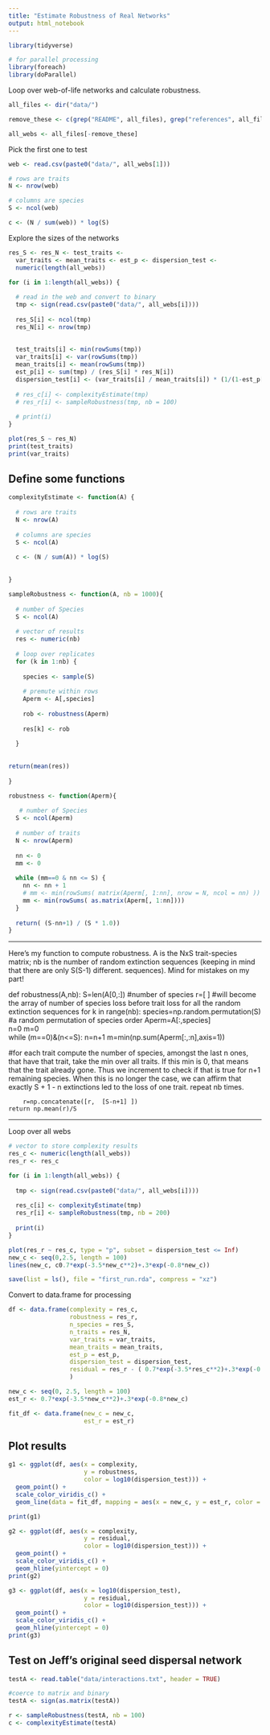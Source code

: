 ```yaml
---
title: "Estimate Robustness of Real Networks"
output: html_notebook
---
```



```r
library(tidyverse)

# for parallel processing
library(foreach)
library(doParallel)
```


Loop over web-of-life networks and calculate robustness.


```r

all_files <- dir("data/")

remove_these <- c(grep("README", all_files), grep("references", all_files))

all_webs <- all_files[-remove_these]
```


Pick the first one to test

```r

web <- read.csv(paste0("data/", all_webs[1]))

# rows are traits
N <- nrow(web)

# columns are species
S <- ncol(web)

c <- (N / sum(web)) * log(S)

```

Explore the sizes of the networks

```r
res_S <- res_N <- test_traits <- 
  var_traits <- mean_traits <- est_p <- dispersion_test <- 
  numeric(length(all_webs))

for (i in 1:length(all_webs)) {
  
  # read in the web and convert to binary
  tmp <- sign(read.csv(paste0("data/", all_webs[i])))
  
  res_S[i] <- ncol(tmp)
  res_N[i] <- nrow(tmp)
  
  
  test_traits[i] <- min(rowSums(tmp))
  var_traits[i] <- var(rowSums(tmp))
  mean_traits[i] <- mean(rowSums(tmp))
  est_p[i] <- sum(tmp) / (res_S[i] * res_N[i])
  dispersion_test[i] <- (var_traits[i] / mean_traits[i]) * (1/(1-est_p[i]))
  
  # res_c[i] <- complexityEstimate(tmp)
  # res_r[i] <- sampleRobustness(tmp, nb = 100)
  
  # print(i)
}

plot(res_S ~ res_N)
print(test_traits)
print(var_traits)
```

## Define some functions

```r

complexityEstimate <- function(A) {
  
  # rows are traits
  N <- nrow(A)
  
  # columns are species
  S <- ncol(A)
  
  c <- (N / sum(A)) * log(S)
  
  
}

```

```r

sampleRobustness <- function(A, nb = 1000){
  
  # number of Species
  S <- ncol(A)
  
  # vector of results
  res <- numeric(nb)
  
  # loop over replicates
  for (k in 1:nb) {
    
    species <- sample(S)
    
    # premute within rows
    Aperm <- A[,species]
    
    rob <- robustness(Aperm)
    
    res[k] <- rob
    
  }
  
  
return(mean(res))  
  
}

```

```r

robustness <- function(Aperm){
  
   # number of Species
  S <- ncol(Aperm)
  
  # number of traits
  N <- nrow(Aperm)
  
  nn <- 0
  mm <- 0
  
  while (mm==0 & nn <= S) {
    nn <- nn + 1
    # mm <- min(rowSums( matrix(Aperm[, 1:nn], nrow = N, ncol = nn) ))
    mm <- min(rowSums( as.matrix(Aperm[, 1:nn])))
  }
  
  return( (S-nn+1) / (S * 1.0))
}

```


<hr>
Here's my function to compute robustness. A is the NxS trait-species matrix; nb is the number of random extinction sequences (keeping in mind that there are only  S(S-1) different.  sequences). Mind for mistakes on my part!

def robustness(A,nb):
    S=len(A[0,:])              #number of species
    r=[ ]                            #will become the array of number of species loss before trait loss for all the random extinction sequences
    for k in range(nb):
        species=np.random.permutation(S) #a random permutation of species order
        Aperm=A[:,species]                           
        n=0
        m=0        
        while (m==0)&(n<=S):
            n=n+1
            m=min(np.sum(Aperm[:,:n],axis=1)) 

#for  each trait compute the number of species, amongst the last n ones,  that have that trait, take the min over all traits. If this min is 0, that means that the trait  already gone. Thus we increment to check if that is true for n+1  remaining species. When this is no longer the case, we can affirm that exactly  S + 1  - n extinctions led to the loss of one trait.  repeat nb times. 

        r=np.concatenate([r,  [S-n+1] ])
    return np.mean(r)/S
    
<hr>    

Loop over all webs

```r

# vector to store complexity results
res_c <- numeric(length(all_webs))
res_r <- res_c

for (i in 1:length(all_webs)) {
  
  tmp <- sign(read.csv(paste0("data/", all_webs[i])))
  
  res_c[i] <- complexityEstimate(tmp)
  res_r[i] <- sampleRobustness(tmp, nb = 200)
  
  print(i)
}

plot(res_r ~ res_c, type = "p", subset = dispersion_test <= Inf)
new_c <- seq(0,2.5, length = 100)
lines(new_c, c0.7*exp(-3.5*new_c**2)+.3*exp(-0.8*new_c))

save(list = ls(), file = "first_run.rda", compress = "xz")

```

Convert to data.frame for processing

```r

df <- data.frame(complexity = res_c,
                 robustness = res_r,
                 n_species = res_S,
                 n_traits = res_N, 
                 var_traits = var_traits,
                 mean_traits = mean_traits,
                 est_p = est_p,
                 dispersion_test = dispersion_test,
                 residual = res_r - ( 0.7*exp(-3.5*res_c**2)+.3*exp(-0.8*res_c))
                 )

new_c <- seq(0, 2.5, length = 100)
est_r <- 0.7*exp(-3.5*new_c**2)+.3*exp(-0.8*new_c)

fit_df <- data.frame(new_c = new_c, 
                     est_r = est_r)


```

## Plot results

```r

g1 <- ggplot(df, aes(x = complexity,
                     y = robustness,
                     color = log10(dispersion_test))) + 
  geom_point() + 
  scale_color_viridis_c() + 
  geom_line(data = fit_df, mapping = aes(x = new_c, y = est_r, color = NULL))

print(g1)

```

```r

g2 <- ggplot(df, aes(x = complexity,
                     y = residual,
                     color = log10(dispersion_test))) + 
  geom_point() + 
  scale_color_viridis_c() + 
  geom_hline(yintercept = 0)
print(g2)

```

```r

g3 <- ggplot(df, aes(x = log10(dispersion_test),
                     y = residual,
                     color = log10(dispersion_test))) + 
  geom_point() + 
  scale_color_viridis_c() + 
  geom_hline(yintercept = 0)
print(g3)

```






## Test on Jeff's original seed dispersal network

```r

testA <- read.table("data/interactions.txt", header = TRUE)

#coerce to matrix and binary
testA <- sign(as.matrix(testA))

r <- sampleRobustness(testA, nb = 100)
c <- complexityEstimate(testA)

```










